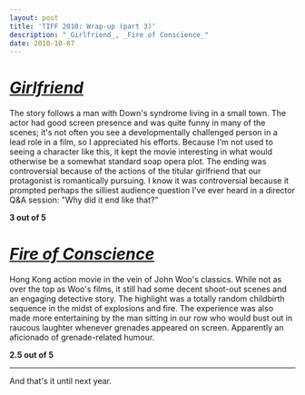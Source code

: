 ```yaml
---
layout: post
title: 'TIFF 2010: Wrap-up (part 3)'
description: "_Girlfriend_, _Fire of Conscience_"
date: 2010-10-07
---
```


# [_Girlfriend_](https://www.imdb.com/title/tt1470859/)

The story follows a man with Down's syndrome living in a small town. The actor had good screen presence and was quite funny in many of the scenes; it's not often you see a developmentally challenged person in a lead role in a film, so I appreciated his efforts. Because I'm not used to seeing a character like this, it kept the movie interesting in what would otherwise be a somewhat standard soap opera plot. The ending was controversial because of the actions of the titular girlfriend that our protagonist is romantically pursuing. I know it was controversial because it prompted perhaps the silliest audience question I've ever heard in a director Q&A session: "Why did it end like that?"

**3 out of 5**

# [_Fire of Conscience_](https://www.imdb.com/title/tt1602500/)

Hong Kong action movie in the vein of John Woo's classics. While not as over the top as Woo's films, it still had some decent shoot-out scenes and an engaging detective story. The highlight was a totally random childbirth sequence in the midst of explosions and fire. The experience was also made more entertaining by the man sitting in our row who would bust out in raucous laughter whenever grenades appeared on screen. Apparently an aficionado of grenade-related humour.

**2.5 out of 5**

---
And that's it until next year.